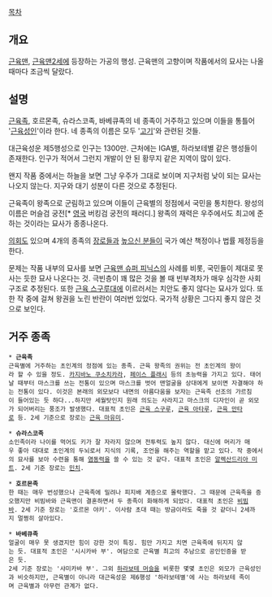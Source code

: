 [[목차]]

== 개요 ==
[[근육맨]], [[근육맨2세]]에 등장하는 가공의 행성. 근육맨의 고향이며 작품에서의 묘사는 나올 때마다 조금씩 달랐다.

== 설명 ==
[[근육족]], 호르몬족, 슈라스코족, 바베큐족의 네 종족이 거주하고 있으며 이들을 통틀어 '[[근육성인]]'이라 한다. 네 종족의 이름은 모두 '[[고기]]'와 관련된 것들.

대근육성운 제5행성으로 인구는 1300만. 근처에는 IGA별, 하라보테별 같은 행성들이 존재한다. 인구가 적어서 그런지 개발이 안 된 황무지 같은 지역이 많이 있다.

왠지 작품 중에서는 하늘을 보면 그냥 우주가 그대로 보이며 지구처럼 낮이 되는 묘사는 나오지 않는다. 지구와 대기 성분이 다른 것으로 추정된다.

근육족이 왕족으로 군림하고 있으며 이들이 근육별의 정점에서 국민을 통치한다. 왕성의 이름은 머슬검 궁전[* [[영국]] 버킹검 궁전의 패러디.] 왕족의 재력은 우주에서도 최고에 준하는 것이라는 묘사가 종종나온다.

[[의회]]도 있으며 4개의 종족의 [[장로]]들과 [[높으신 분들]]이 국가 예산 책정이나 법률 제정등을 한다.

문제는 작품 내부의 묘사를 보면 [[근육맨 슈퍼 피닉스]]의 사례를 비롯, 국민들이 제대로 못 사는 듯한 묘사 나온다는 것. 극빈층이 꽤 많은 것을 볼 때 빈부격차가 매우 심각한 사회구조로 추정된다. 또한 [[근육 스구루]]대에 이르러서는 치안도 좋지 않다는 묘사가 있다. 또한 작 중에 걸쳐 왕권을 노린 반란이 여러번 있었다. 국가적 상황은 그다지 좋지 않은 것으로 보인다.

== 거주 종족 ==
 * '''근육족'''
 근육별에 거주하는 초인계의 정점에 있는 종족. 근육 왕족의 권위는 전 초인계의 왕이라 할 수 있을 정도. [[카지바노 쿠소치카라]], [[페이스 플래시]] 등의 초능력을 가지고 있다. 태어날 때부터 마스크를 쓰는 전통이 있으며 마스크를 벗어 맨얼굴을 상대에게 보이면 자결해야 하는 전통이 있다. 이것은 본래의 외모보다 내면의 아름다움을 보자는 근육족 선조의 가르침이 들어있는 듯 하다...하지만 세월탓인지 원래 의도는 사라지고 마스크의 디자인이 곧 외모가 되어버리는 풍조가 발생했다. 대표적 초인은 [[근육 스구루]], [[근육 아타루]], [[근육 만타로]] 등. 2세 기준으로 장로는 [[근육 마유미]].

 * '''슈라스코족'''
 소인족이라 나이를 먹어도 키가 잘 자라지 않으며 전투력도 높지 않다. 대신에 머리가 매우 좋아 대대로 초인계의 두뇌로서 지식의 기록, 조언을 해주는 역할을 맡고 있다. 작 중에서의 묘사를 보아 수련을 통해 [[염동력]]을 쓸 수 있는 것 같다. 대표적 초인은 [[알렉산드리아 미트]]. 2세 기준 장로는 [[민치]].

 * '''호르몬족'''
 한 때는 매우 번성했으나 근육족에 밀려나 피지배 계층으로 몰락했다. 그 때문에 근육족을 증오했지만 비빔바와 근육맨이 결혼하면서 두 종족이 화해하게 되었다. 대표적 초인은 [[비빔바]]. 2세 기준 장로는 '호르몬 야키'. 이사람 초대 때는 방금이라도 죽을 것 같더니 2세까지 멀쩡히 살아있다.

 * '''바베큐족'''
 얼굴이 매우 못 생겼지만 힘이 강한 것이 특징. 힘만 가지고 치면 근육족에 뒤지지 않는 듯. 대표적 초인은 '시시카바 부'. 여담으로 근육별 최고의 추남으로 공인인증을 받은 듯.
 2세 기준 장로는 '샤미카바 부'. 그외 [[하라보테 머슬]]을 비롯한 몇몇 초인은 외모가 근육성인과 비슷하지만, 근육별이 아니라 대근육성운 제6행성 '하라보테별'에 사는 하라보테 족이며 근육별과 아무런 관계가 없다.
